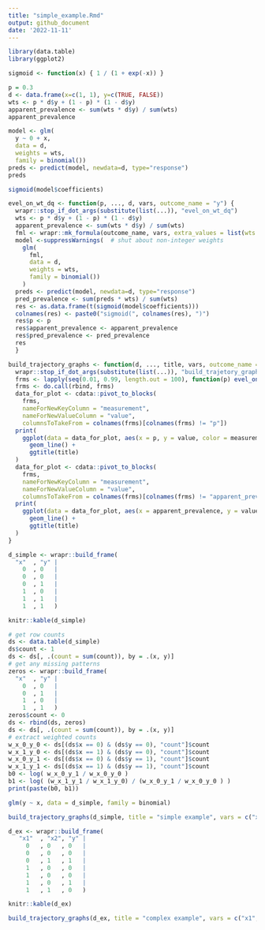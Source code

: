 ```yaml
---
title: "simple_example.Rmd"
output: github_document
date: '2022-11-11'
---
```



```r
library(data.table)
library(ggplot2)
```

```r
sigmoid <- function(x) { 1 / (1 + exp(-x)) }
```

```r
p = 0.3
d <- data.frame(x=c(1, 1), y=c(TRUE, FALSE))
wts <- p * d$y + (1 - p) * (1 - d$y)
apparent_prevalence <- sum(wts * d$y) / sum(wts)
apparent_prevalence
```

```r
model <- glm(
  y ~ 0 + x,
  data = d,
  weights = wts,
  family = binomial())
preds <- predict(model, newdata=d, type="response")
preds
```

```r
sigmoid(model$coefficients)
```



```r
evel_on_wt_dq <- function(p, ..., d, vars, outcome_name = "y") {
  wrapr::stop_if_dot_args(substitute(list(...)), "evel_on_wt_dq")
  wts <- p * d$y + (1 - p) * (1 - d$y)
  apparent_prevalence <- sum(wts * d$y) / sum(wts)
  fml <- wrapr::mk_formula(outcome_name, vars, extra_values = list(wts = wts))
  model <-suppressWarnings(  # shut about non-integer weights
    glm(
      fml,
      data = d,
      weights = wts,
      family = binomial())
    )
  preds <- predict(model, newdata=d, type="response")
  pred_prevalence <- sum(preds * wts) / sum(wts)
  res <- as.data.frame(t(sigmoid(model$coefficients)))
  colnames(res) <- paste0("sigmoid(", colnames(res), ")")
  res$p <- p
  res$apparent_prevalence <- apparent_prevalence
  res$pred_prevalence <- pred_prevalence
  res
  }
```

```r
build_trajectory_graphs <- function(d, ..., title, vars, outcome_name = "y") {
  wrapr::stop_if_dot_args(substitute(list(...)), "build_trajetory_graphs")
  frms <- lapply(seq(0.01, 0.99, length.out = 100), function(p) evel_on_wt_dq(p, d = d, vars = vars, outcome_name = outcome_name))
  frms <- do.call(rbind, frms)
  data_for_plot <- cdata::pivot_to_blocks(
    frms, 
    nameForNewKeyColumn = "measurement", 
    nameForNewValueColumn = "value", 
    columnsToTakeFrom = colnames(frms)[colnames(frms) != "p"])
  print(
    ggplot(data = data_for_plot, aes(x = p, y = value, color = measurement)) + 
      geom_line() +
      ggtitle(title)
  )
  data_for_plot <- cdata::pivot_to_blocks(
    frms, 
    nameForNewKeyColumn = "measurement", 
    nameForNewValueColumn = "value", 
    columnsToTakeFrom = colnames(frms)[colnames(frms) != "apparent_prevalence"])
  print(
    ggplot(data = data_for_plot, aes(x = apparent_prevalence, y = value, color = measurement)) + 
      geom_line() +
      ggtitle(title)
  )
}
```

```r
d_simple <- wrapr::build_frame(
  "x"  , "y" |
    0  , 0   |
    0  , 0   |
    0  , 1   |
    1  , 0   |
    1  , 1   |
    1  , 1   )

knitr::kable(d_simple)
```

```r
# get row counts
ds <- data.table(d_simple)
ds$count <- 1
ds <- ds[, .(count = sum(count)), by = .(x, y)]
# get any missing patterns
zeros <- wrapr::build_frame(
  "x"  , "y" |
    0  , 0   |
    0  , 1   |
    1  , 0   |
    1  , 1   )
zeros$count <- 0
ds <- rbind(ds, zeros)
ds <- ds[, .(count = sum(count)), by = .(x, y)]
# extract weighted counts
w_x_0_y_0 <- ds[(ds$x == 0) & (ds$y == 0), "count"]$count
w_x_1_y_0 <- ds[(ds$x == 1) & (ds$y == 0), "count"]$count
w_x_0_y_1 <- ds[(ds$x == 0) & (ds$y == 1), "count"]$count
w_x_1_y_1 <- ds[(ds$x == 1) & (ds$y == 1), "count"]$count
b0 <- log( w_x_0_y_1 / w_x_0_y_0 )
b1 <- log( (w_x_1_y_1 / w_x_1_y_0) / (w_x_0_y_1 / w_x_0_y_0 ) )
print(paste(b0, b1))
```

```r
glm(y ~ x, data = d_simple, family = binomial)
```



```r
build_trajectory_graphs(d_simple, title = "simple example", vars = c("x"))
```


```r
d_ex <- wrapr::build_frame(
   "x1"  , "x2", "y" |
     0   , 0   , 0   |
     0   , 0   , 0   |
     0   , 1   , 1   |
     1   , 0   , 0   |
     1   , 0   , 0   |
     1   , 0   , 1   |
     1   , 1   , 0   )

knitr::kable(d_ex)
```


```r
build_trajectory_graphs(d_ex, title = "complex example", vars = c("x1", "x2"))
```



